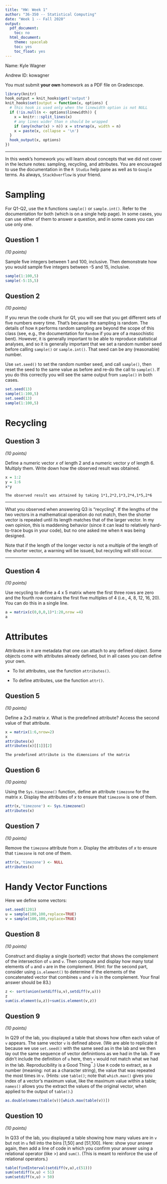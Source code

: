 ```yaml
---
title: "HW: Week 1"
author: "36-350 -- Statistical Computing"
date: "Week 1 -- Fall 2020"
output:
  pdf_document:
    toc: no
  html_document:
    theme: spacelab
    toc: yes
    toc_float: yes
---
```


Name: Kyle Wagner

Andrew ID: kowagner

You must submit **your own** homework as a PDF file on Gradescope.

```r
library(knitr)
hook_output = knit_hooks$get('output')
knit_hooks$set(output = function(x, options) {
  # this hook is used only when the linewidth option is not NULL
  if (!is.null(n <- options$linewidth)) {
    x = knitr:::split_lines(x)
    # any lines wider than n should be wrapped
    if (any(nchar(x) > n)) x = strwrap(x, width = n)
    x = paste(x, collapse = '\n')
  }
  hook_output(x, options)
})
```

---

In this week's homework you will learn about concepts that we did not cover in the lecture notes: sampling, recycling, and attributes. You are encouraged to use the documentation in the `R Studio` help pane as well as to `Google` terms. As always, `StackOverflow` is your friend.

# Sampling

For Q1-Q2, use the `R` functions `sample()` or `sample.int()`. Refer to the documentation for both (which is on a single help page). In some cases, you can use either of them to answer a question, and in some cases you can use only one.

## Question 1
*(10 points)*

Sample five integers between 1 and 100, inclusive. Then demonstrate how you would sample five integers between -5 and 15, inclusive.
```r
sample(1:100,5)
sample(-5:15,5)
```

## Question 2
*(10 points)*

If you rerun the code chunk for Q1, you will see that you get different sets of five numbers every time. That's because the sampling is random. The details of how `R` performs random sampling are beyond the scope of this class (see, e.g., the documentation for `Random` if you are of a masochistic bent). However, it is generally important to be able to reproduce statistical analyses, and so it is generally important that we set a random number seed before calling `sample()` or `sample.int()`. That seed can be any (reasonable) number.

Use `set.seed()` to set the random number seed, and call `sample()`, then reset the seed to the same value as before and re-do the call to `sample()`. If you do this correctly you will see the same output from `sample()` in both cases.
```r
set.seed(13)
sample(1:100,5)
set.seed(13)
sample(1:100,5)
```

# Recycling

## Question 3
*(10 points)*

Define a numeric vector $x$ of length 2 and a numeric vector $y$ of length 6. Multiply them. Write down how the observed result was obtained.
```r
x = 1:2
y = 1:6
x*y
```
```
The observed result was attained by taking 1*1,2*2,1*3,2*4,1*5,2*6
```

---

What you observed when answering Q3 is "recycling". If the lengths of the two vectors in a mathematical operation do not match, then the shorter vector is repeated until its length matches that of the larger vector. In my own opinion, this is maddening behavior (since it can lead to relatively hard-to-trace bugs in your code), but no one asked me when `R` was being designed.

Note that if the length of the longer vector is not a multiple of the length of the shorter vector, a warning will be issued, but recycling will still occur.

---

## Question 4
*(10 points)*

Use recycling to define a 4 x 5 matrix where the first three rows are zero and the fourth row contains the first five multiples of 4 (i.e., 4, 8, 12, 16, 20). You can do this in a single line.
```r
a = matrix(c(0,0,0,1)*1:20,nrow =4)
a
```

# Attributes

Attributes in `R` are metadata that one can attach to any defined object. Some objects come with attributes already defined, but in all cases you can define your own. 

- To list attributes, use the function `attributes()`.

- To define attributes, use the function `attr()`.

## Question 5
*(10 points)*

Define a 2x3 matrix $x$. What is the predefined attribute? Access the second value of that attribute.
```r
x = matrix(1:6,nrow=2)
x
attributes(x)
attributes(x)[[1]][2]
```
```
The predefined attribute is the dimensions of the matrix
```

## Question 6
*(10 points)*

Using the `Sys.timezone()` function, define an attribute `timezone` for the matrix $x$. Display the attributes of $x$ to ensure that `timezone` is one of them.
```r
attr(x,'timezone') <- Sys.timezone()
attributes(x)
```

## Question 7
*(10 points)*

Remove the `timezone` attribute from $x$. Display the attributes of $x$ to ensure that `timezone` is not one of them.
```r
attr(x,'timezone') <- NULL
attributes(x)
```

# Handy Vector Functions

Here we define some vectors:
```r
set.seed(1201)
u = sample(100,100,replace=TRUE)
v = sample(100,100,replace=TRUE)
```

## Question 8
*(10 points)*

Construct and display a single (sorted!) vector that shows the complement of the intersection of `u` and `v`. Then compute and display how many total elements of `u` and `v` are in the complement. (Hint: for the second part, consider using `is.element()` to determine if the elements of the concatenated vector that combines `u` and `v` is in the complement. Your final answer should be 83.)
```r
z <- sort(union(setdiff(u,v),setdiff(v,u)))
z
sum(is.element(u,z))+sum(is.element(v,z))
```

## Question 9
*(10 points)*

In Q29 of the lab, you displayed a table that shows how often each value of `v` appears. The same vector `v` is defined above. (We are able to replicate it because we use `set.seed()` with the same seed as in the lab and we then lay out the same sequence of vector definintions as we had in the lab. If we didn't include the definition of `u` here, then `v` would not match what we had in the lab. Reproducibility is a Good Thing<sup>&trade;</sup>.) Use `R` code to extract, as a number (meaning: not as a character string), the value that was repeated the most times in `v`. (Hints: use `table()`; note that `which.max()` gives you index of a vector's maximum value, like the maximum value within a table; `names()` allows you the extract the values of the original vector, when applied to the output of `table()`.)
```r
as.double(names(table(v))[which.max(table(v))])
```

## Question 10
*(10 points)*

In Q33 of the lab, you displayed a table showing how many values are in `v` but not in `u` fell into the bins [1,50] and [51,100]. Here: show your answer again, then add a line of code in which you confirm your answer using a relational operator (like &gt;) and `sum()`. (This is meant to reinforce the use of relational operators.)
```r
table(findInterval(setdiff(v,u),c(51)))
sum(setdiff(v,u) < 51)
sum(setdiff(v,u) > 50)
```

